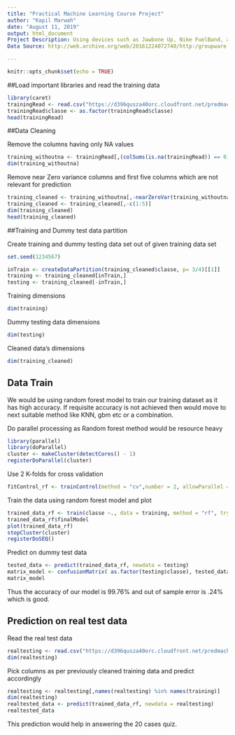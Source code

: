 ```yaml
---
title: "Practical Machine Learning Course Project"
author: "Kapil Marwah"
date: "August 11, 2019"
output: html_document
Project Description: Using devices such as Jawbone Up, Nike FuelBand, and Fitbit it is now possible to collect a large amount of data about personal activity relatively inexpensively. These type of devices are part of the quantified self movement - a group of enthusiasts who take measurements about themselves regularly to improve their health, to find patterns in their behavior, or because they are tech geeks. One thing that people regularly do is quantify how much of a particular activity they do, but they rarely quantify how well they do it. In this project, our goal will be to use data from accelerometers on the belt, forearm, arm, and dumbell of 6 participants. They were asked to perform barbell lifts correctly and incorrectly in 5 different ways. 
Data Source: http://web.archive.org/web/20161224072740/http:/groupware.les.inf.puc-rio.br/har

---
```


```r
knitr::opts_chunk$set(echo = TRUE)
```

##Load important libraries and read the training data

```r
library(caret)
trainingRead <- read.csv("https://d396qusza40orc.cloudfront.net/predmachlearn/pml-training.csv", stringsAsFactors = FALSE)
trainingRead$classe <- as.factor(trainingRead$classe)
head(trainingRead)
```
##Data Cleaning 

 Remove the columns having only NA values

```r
training_withoutna <- trainingRead[,(colSums(is.na(trainingRead)) == 0)]
dim(training_withoutna)
```

 Remove near Zero variance columns and first five columns which are not relevant for prediction
```r
training_cleaned <- training_withoutna[,-nearZeroVar(training_withoutna)]
training_cleaned <- training_cleaned[,-c(1:5)]
dim(training_cleaned)
head(training_cleaned)
```

##Training and Dummy test data partition 

 Create training and dummy testing data set out of given training data set

```r
set.seed(1234567)

inTrain <- createDataPartition(training_cleaned$classe, p= 3/4)[[1]]
training <- training_cleaned[inTrain,]
testing <- training_cleaned[-inTrain,]
```
 Training dimensions
```r
dim(training)
```
 Dummy testing data dimensions
```r
dim(testing)
```
 Cleaned data's dimensions
```r
dim(training_cleaned)
```

## Data Train

 We would be using random forest model to train our training dataset as it has high accuracy. If requisite 
 accuracy is not achieved then would move to next suitable method like KNN, gbm etc or a combination.
 
 Do parallel processing as Random forest method would be resource heavy
 
```r
library(parallel)
library(doParallel)
cluster <- makeCluster(detectCores() - 1)
registerDoParallel(cluster)
```

Use 2 K-folds for cross validation
```r
fitControl_rf <- trainControl(method = "cv",number = 2, allowParallel = TRUE)
```
 Train the data using random forest model and plot

```r
trained_data_rf <- train(classe ~., data = training, method = "rf", tryControl = fitControl_rf)
trained_data_rf$finalModel
plot(trained_data_rf)
stopCluster(cluster)
registerDoSEQ()
```
 Predict on dummy test data
```r
tested_data <- predict(trained_data_rf, newdata = testing)
matrix_model <- confusionMatrix( as.factor(testing$classe), tested_data)
matrix_model
```
Thus the accuracy of our model is 99.76% and out of sample error is .24% which is good.

## Prediction on real test data
 Read the real test data
 
```r
realtesting <- read.csv("https://d396qusza40orc.cloudfront.net/predmachlearn/pml-testing.csv", stringsAsFactors = FALSE)
dim(realtesting)
```

Pick columns as per previously cleaned training data and predict accordingly 
```r
realtesting <- realtesting[,names(realtesting) %in% names(training)]
dim(realtesting)
realtested_data <- predict(trained_data_rf, newdata = realtesting)
realtested_data 
```

This prediction would help in answering the 20 cases quiz.